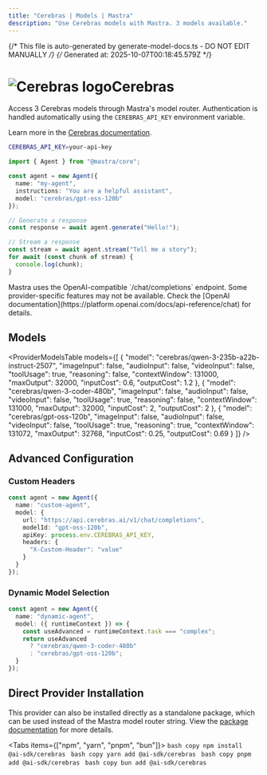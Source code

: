 ```yaml
---
title: "Cerebras | Models | Mastra"
description: "Use Cerebras models with Mastra. 3 models available."
---
```


{/* This file is auto-generated by generate-model-docs.ts - DO NOT EDIT MANUALLY */}
{/* Generated at: 2025-10-07T00:18:45.579Z */}


# <img src="https://models.dev/logos/cerebras.svg" alt="Cerebras logo" className="inline w-8 h-8 mr-2 align-middle dark:invert dark:brightness-0 dark:contrast-200" />Cerebras

Access 3 Cerebras models through Mastra's model router. Authentication is handled automatically using the `CEREBRAS_API_KEY` environment variable.

Learn more in the [Cerebras documentation](https://inference-docs.cerebras.ai/models/overview).

```bash
CEREBRAS_API_KEY=your-api-key
```

```typescript
import { Agent } from "@mastra/core";

const agent = new Agent({
  name: "my-agent",
  instructions: "You are a helpful assistant",
  model: "cerebras/gpt-oss-120b"
});

// Generate a response
const response = await agent.generate("Hello!");

// Stream a response
const stream = await agent.stream("Tell me a story");
for await (const chunk of stream) {
  console.log(chunk);
}
```

<Callout type="info">
Mastra uses the OpenAI-compatible `/chat/completions` endpoint. Some provider-specific features may not be available. Check the [OpenAI documentation](https://platform.openai.com/docs/api-reference/chat) for details.
</Callout>

## Models

<ProviderModelsTable 
  models={[
  {
    "model": "cerebras/qwen-3-235b-a22b-instruct-2507",
    "imageInput": false,
    "audioInput": false,
    "videoInput": false,
    "toolUsage": true,
    "reasoning": false,
    "contextWindow": 131000,
    "maxOutput": 32000,
    "inputCost": 0.6,
    "outputCost": 1.2
  },
  {
    "model": "cerebras/qwen-3-coder-480b",
    "imageInput": false,
    "audioInput": false,
    "videoInput": false,
    "toolUsage": true,
    "reasoning": false,
    "contextWindow": 131000,
    "maxOutput": 32000,
    "inputCost": 2,
    "outputCost": 2
  },
  {
    "model": "cerebras/gpt-oss-120b",
    "imageInput": false,
    "audioInput": false,
    "videoInput": false,
    "toolUsage": true,
    "reasoning": true,
    "contextWindow": 131072,
    "maxOutput": 32768,
    "inputCost": 0.25,
    "outputCost": 0.69
  }
]}
/>

## Advanced Configuration

### Custom Headers

```typescript
const agent = new Agent({
  name: "custom-agent",
  model: {
    url: "https://api.cerebras.ai/v1/chat/completions",
    modelId: "gpt-oss-120b",
    apiKey: process.env.CEREBRAS_API_KEY,
    headers: {
      "X-Custom-Header": "value"
    }
  }
});
```

### Dynamic Model Selection

```typescript
const agent = new Agent({
  name: "dynamic-agent",
  model: ({ runtimeContext }) => {
    const useAdvanced = runtimeContext.task === "complex";
    return useAdvanced 
      ? "cerebras/qwen-3-coder-480b"
      : "cerebras/gpt-oss-120b";
  }
});
```

## Direct Provider Installation

This provider can also be installed directly as a standalone package, which can be used instead of the Mastra model router string. View the [package documentation](https://www.npmjs.com/package/@ai-sdk/cerebras) for more details.

<Tabs items={["npm", "yarn", "pnpm", "bun"]}>
  <Tab>
    ```bash copy
    npm install @ai-sdk/cerebras
    ```
  </Tab>
  <Tab>
    ```bash copy
    yarn add @ai-sdk/cerebras
    ```
  </Tab>
  <Tab>
    ```bash copy
    pnpm add @ai-sdk/cerebras
    ```
  </Tab>
  <Tab>
    ```bash copy
    bun add @ai-sdk/cerebras
    ```
  </Tab>
</Tabs>
